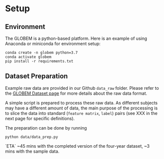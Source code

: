 
# Setup

## Environment

The GLOBEM is a python-based platform. Here is an example of using Anaconda or miniconda for environment setup:

```shell
conda create -n globem python=3.7
conda activate globem
pip install -r requirements.txt
```

## Dataset Preparation

Example raw data are provided in our Github `data_raw` folder. 
Please refer to the [GLOBEM Dataset page](/dataset/overview) for more details about the raw data format.

A simple script is prepared to process these raw data.
As different subjects may have a different amount of data, 
the main purpose of the processing is to slice the data into standard (`feature matrix`, `label`) pairs (see XXX in the next page for specific definitions).

The preparation can be done by running
```shell
python data/data_prep.py
```
<Callout emoji="⚠️">
`ETA` ~45 mins with the completed version of the four-year dataset, ~3 mins with the sample data.
</Callout>